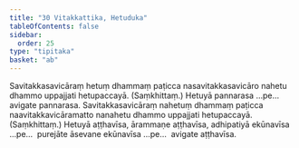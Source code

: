 ```yaml
---
title: "30 Vitakkattika, Hetuduka"
tableOfContents: false
sidebar:
  order: 25
type: "tipitaka"
basket: "ab"
---
```



<DynamicBreadcrumb />

<Division number="72">

<Paragraph number="193">
Savitakkasavicāraṃ hetuṃ dhammaṃ paṭicca nasavitakkasavicāro nahetu dhammo uppajjati hetupaccayā. (Saṃkhittaṃ.) Hetuyā pannarasa …pe…  avigate pannarasa.
</Paragraph>

<Paragraph number="194">
Savitakkasavicāraṃ nahetuṃ dhammaṃ paṭicca naavitakkavicāramatto nanahetu dhammo uppajjati hetupaccayā. (Saṃkhittaṃ.) Hetuyā aṭṭhavīsa, ārammaṇe aṭṭhavīsa, adhipatiyā ekūnavīsa …pe…  purejāte āsevane ekūnavīsa …pe…  avigate aṭṭhavīsa.
</Paragraph>
</Division>